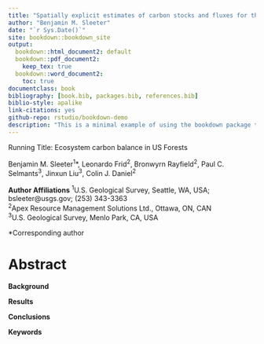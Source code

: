```yaml
--- 
title: "Spatially explicit estimates of carbon stocks and fluxes for the United States: a new approach linking the LUCAS and CBM-CFS3 models"
author: "Benjamin M. Sleeter"
date: "`r Sys.Date()`"
site: bookdown::bookdown_site
output:
  bookdown::html_document2: default
  bookdown::pdf_document2:
    keep_tex: true
  bookdown::word_document2:
    toc: true
documentclass: book
bibliography: [book.bib, packages.bib, references.bib]
biblio-style: apalike
link-citations: yes
github-repo: rstudio/bookdown-demo
description: "This is a minimal example of using the bookdown package to write a book. The output format for this example is bookdown::gitbook."
---
```


Running Title: Ecosystem carbon balance in US Forests

Benjamin M. Sleeter^1^*, Leonardo Frid^2^, Bronwyrn Rayfield^2^, Paul C. Selmants^3^, Jinxun Liu^3^, Colin J. Daniel^2^

**Author Affiliations** 
^1^U.S. Geological Survey, Seattle, WA, USA; bsleeter@usgs.gov; (253) 343-3363   
^2^Apex Resource Management Solutions Ltd., Ottawa, ON, CAN  
^3^U.S. Geological Survey, Menlo Park, CA, USA

*Corresponding author

# Abstract

**Background**

**Results**

**Conclusions**

**Keywords**


